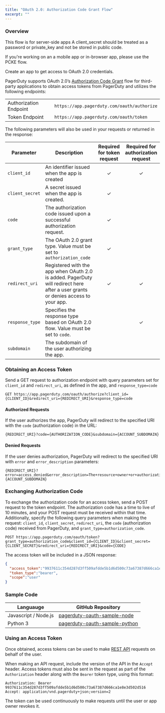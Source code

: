 ```yaml
---
title: "OAuth 2.0: Authorization Code Grant Flow"
excerpt: ""
---
```



### Overview

<Alert variant="warning">
  <Alert.Heading>This flow is for server-side apps</Alert.Heading>
  A client_secret should be treated as a password or private_key and not be stored in public code.

  If you're working on an a mobile app or in-browser app, please use the <Link to="/docs/app-integration-development/oauth-2-pkce/">PCKE flow</Link>.
</Alert>

<Link to="/docs/app-integration-development/register-an-app/">Create an app</Link> to get access to OAuth 2.0 credentials.

PagerDuty supports OAuth 2.0’s [Authorization Code Grant](https://tools.ietf.org/html/rfc6749#section-4.1) flow for <Link to="/docs/app-integration-development/register-an-app/">third-party applications</Link> to obtain access tokens from PagerDuty and utilizes the following endpoints:

|||
|-|-|
|Authorization Endpoint|`https://app.pagerduty.com/oauth/authorize`|
|Token Endpoint        |`https://app.pagerduty.com/oauth/token`|


The following parameters will also be used in your requests or returned in the response:

|Parameter|Description|Required for token request|Required for authorization request|
|-|-|:-:|:-:|
|`client_id`|An identifier issued when the <Link to="/docs/app-integration-development/register-an-app/">app is created</Link>|✓|✓|
|`client_secret`|A secret issued when the app is created.|✓||
|`code`|The authorization code issued upon a successful authorization request.|✓||
|`grant_type`|The OAuth 2.0 grant type. Value must be set to `authorization_code`|✓||
|`redirect_uri`|Registered with the app when OAuth 2.0 is added. PagerDuty will redirect here after a user grants or denies access to your app.|✓|✓|
|`response_type`|Specifies the response type based on OAuth 2.0 flow. Value must be set to `code`.||✓|
|`subdomain`|The subdomain of the user authorizing the app.|||

### Obtaining an Access Token

Send a GET request to authorization endpoint with query parameters set for `client_id` and `redirect_uri`, as defined in the app, and `response_type=code`

```
GET https://app.pagerduty.com/oauth/authorize?client_id={CLIENT_ID}&redirect_uri={REDIRECT_URI}&response_type=code
```

#### Authorized Requests

If the user authorizes the app, PagerDuty will redirect to the specified URI with the `code` (authorization code) in the URL:
```
{REDIRECT_URI}?code={AUTHORIZATION_CODE}&subdomain={ACCOUNT_SUBDOMAIN}
```

#### Denied Requests

If the user denies authorization, PagerDuty will redirect to the specified URI with `error` and `error_description` parameters:

```
{REDIRECT_URI}?error=access_denied&error_description=The+resource+owner+or+authorization+server+denied+the+request.&subdomain={ACCOUNT_SUBDOMAIN}
```

### Exchanging Authorization Code

To exchange the authorization code for an access token, send a POST request to the token endpoint. The authorization code has a time to live of 10 minutes, and your POST request must be received within that time. Additionally, specify the following query parameters when making the request: `client_id`, `client_secret`, `redirect_uri`, the `code` (authorization code) received from PagerDuty, and `grant_type=authorization_code`.

```http
POST https://app.pagerduty.com/oauth/token?grant_type=authorization_code&client_id={CLIENT_ID}&client_secret={CLIENT_SECRET}&redirect_uri={REDIRECT_URI}&code={CODE}
```

The access token will be included in a JSON response:

```json
{
  "access_token":"9937611c354d287d3ff509afdde5b1d6d500c73a67387d666ca1e8e3d502d516",
  "token_type":"bearer",
  "scope":"user"
}
```

### Sample Code

|Languauge|GitHub Repository|
|-|-|
|Javascript / Node.js|[pagerduty-oauth-sample-node](https://github.com/PagerDuty/pagerduty-oauth-sample-node)|
|Python 3        |[pagerduty-oauth-sample-python](https://github.com/PagerDuty/pagerduty-oauth-sample-python)|

### Using an Access Token

Once obtained, access tokens can be used to make [REST API](https://api-reference.pagerduty.com/#!/API_Reference/get_api_reference) requests on behalf of the user.

When making an API request, include the version of the API in the `Accept` header. Access tokens must also be sent in the request as part of the `Authorization` header along with the `Bearer` token type, using this format:

```http
Authorization: Bearer 9937611c354d287d3ff509afdde5b1d6d500c73a67387d666ca1e8e3d502d516
Accept: application/vnd.pagerduty+json;version=2
```

The token can be used continuously to make requests until the user or app owner revokes it.
